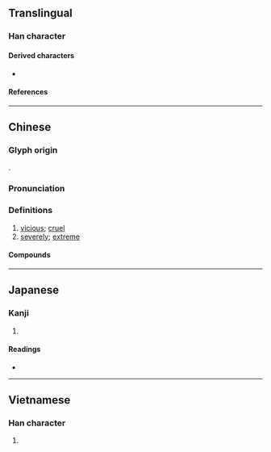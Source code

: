 {{also|狼}}
{{character info}}
==Translingual==

===Han character===
{{Han char|rn=94|rad=犬|as=06|sn=9|four=47232|canj=KHAV|ids=⿰犭艮}}

====Derived characters====
* {{l|mul|[[𦴭]], [[𡍭]], [[𪙈]]}}

====References====
{{Han ref|kx=0710.020|dkj=20362|dj=1122.090|hdz=21346.100|uh=72E0}}

----

==Chinese==
{{zh-forms|alt=很}}

===Glyph origin===
{{Han etym}}
{{Han compound|犬|艮|ls=psc|c1=s|c2=p|alt1=犭}}.

===Pronunciation===
{{zh-pron
|m=hěn
|c=han2
|h=pfs=
|md=
|mn=qz:hérn/qz,jj:hún/xm:hūn/zz:hīn
|mn_note= hérn - only Nan'an, Dehua and Yongchun dialects
|w=
|mc=
|oc=
|cat=a,adv
}}

===Definitions===
{{zh-hanzi}}

# [[vicious]]; [[cruel]]
# [[severely]]; [[extreme]]

====Compounds====
{{zh-der|傲狠|惡狠狠|下狠|好勇鬥狠|心狠手辣|凶狠|心狠|氣狠狠|狠愎自用|狠戾|沒事狠|狠惡|發狠|發老狠|狠狠的|狠招|狠命|狠毒|狠手|狠心|狠劣|陰狠|羊狠狼貪|賭狠|耍狠|面善心狠|野狠|貪狠|負氣鬥狠|狠話}}

{{zh-cat|Intermediate}}

----

==Japanese==

===Kanji===
{{ja-kanji|grade=|rs=犬06}}

# {{rfdef|ja|sort=犬06}}

====Readings====
* {{ja-readings|on=[[がん]] (gan), [[こん]] (kon)|kun=[[もとる]] (motoru)}}

----

==Vietnamese==

===Han character===
{{vi-readings|reading=ngận|rs=犬06}}

# {{rfdef|vi|sort=犬06}}